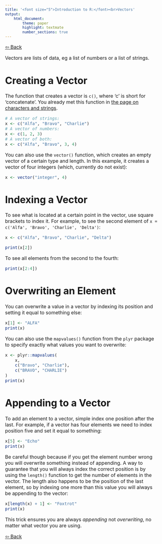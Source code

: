 ```yaml
---
title: '<font size="5">Introduction to R:</font><br>Vectors'
output:
    html_document:
        theme: paper
        highlight: textmate
        number_sections: true
---
```

<font size="3">

[⇦ Back](../../R.html)

Vectors are lists of data, eg a list of numbers or a list of strings.

# Creating a Vector

The function that creates a vector is `c()`, where 'c' is short for 'concatenate'. You already met this function in [the page on characters and strings](strings.html).

```r
# A vector of strings:
x <- c("Alfa", "Bravo", "Charlie")
# A vector of numbers:
x <- c(1, 2, 3)
# A vector of both:
x <- c("Alfa", "Bravo", 3, 4)
```

You can also use the `vector()` function, which creates an empty vector of a certain type and length. In this example, it creates a vector of four integers (which, currently do not exist):

```r
x <- vector("integer", 4)
```

# Indexing a Vector

To see what is located at a certain point in the vector, use square brackets to index it. For example, to see the second element of `x = c('Alfa', 'Bravo', 'Charlie', 'Delta')`:

```r
x <- c("Alfa", "Bravo", "Charlie", "Delta")
```

```r
print(x[2])
```

To see all elements from the second to the fourth:

```r
print(x[2:4])
```

# Overwriting an Element

You can overwrite a value in a vector by indexing its position and setting it equal to something else:

```r
x[1] <- "ALFA"
print(x)
```

You can also use the `mapvalues()` function from the `plyr` package to specify exactly what values you want to overwrite:

```r
x <- plyr::mapvalues(
    x,
    c("Bravo", "Charlie"),
    c("BRAVO", "CHARLIE")
)
print(x)
```

# Appending to a Vector

To add an element to a vector, simple index one position after the last. For example, if a vector has four elements we need to index position five and set it equal to something:

```r
x[5] <- "Echo"
print(x)
```

Be careful though because if you get the element number wrong you will overwrite something instead of appending. A way to guarantee that you will always index the correct position is by using the `length()` function to get the number of elements in the vector. The length also happens to be the position of the last element, so by indexing one more than this value you will always be appending to the vector:

```r
x[length(x) + 1] <- "Foxtrot"
print(x)
```

This trick ensures you are always *appending* not *overwriting*, no matter what vector you are using.

[⇦ Back](../../R.html)

</font>
